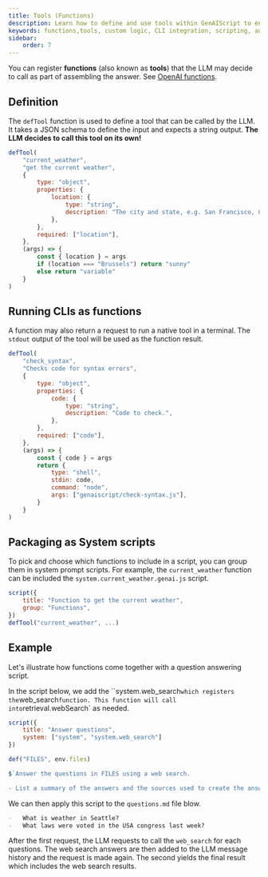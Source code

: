 ```yaml
---
title: Tools (Functions)
description: Learn how to define and use tools within GenAIScript to enhance answer assembly with custom logic and CLI tools.
keywords: functions,tools, custom logic, CLI integration, scripting, automation
sidebar:
    order: 7
---
```


You can register **functions** (also known as **tools**) that the LLM may decide to call as part of assembling the answer.
See [OpenAI functions](https://platform.openai.com/docs/guides/function-calling).

## Definition

The `defTool` function is used to define a tool that can be called by the LLM.
It takes a JSON schema to define the input and expects a string output. **The LLM decides to call
this tool on its own!**

```javascript
defTool(
    "current_weather",
    "get the current weather",
    {
        type: "object",
        properties: {
            location: {
                type: "string",
                description: "The city and state, e.g. San Francisco, CA",
            },
        },
        required: ["location"],
    },
    (args) => {
        const { location } = args
        if (location === "Brussels") return "sunny"
        else return "variable"
    }
)
```

## Running CLIs as functions

A function may also return a request to run a native tool in a terminal. The `stdout` output of the tool
will be used as the function result.

```js
defTool(
    "check_syntax",
    "Checks code for syntax errors",
    {
        type: "object",
        properties: {
            code: {
                type: "string",
                description: "Code to check.",
            },
        },
        required: ["code"],
    },
    (args) => {
        const { code } = args
        return {
            type: "shell",
            stdin: code,
            command: "node",
            args: ["genaiscript/check-syntax.js"],
        }
    }
)
```

## Packaging as System scripts

To pick and choose which functions to include in a script,
you can group them in system prompt scripts. For example,
the `current_weather` function can be included the `system.current_weather.genai.js` script.

```javascript file="system.current_weather.genai.js"
script({
    title: "Function to get the current weather",
    group: "Functions",
})
defTool("current_weather", ...)
```

<BuiltinFunctions />

## Example

Let's illustrate how functions come together with a question answering script.

In the script below, we add the ``system.web_search` which registers the `web_search` function. This function
will call into `retrieval.webSearch` as needed.

```js file="answers.genai.js"
script({
    title: "Answer questions",
    system: ["system", "system.web_search"]
})

def("FILES", env.files)

$`Answer the questions in FILES using a web search.

- List a summary of the answers and the sources used to create the answers.
```

We can then apply this script to the `questions.md` file blow.

```md file="questions.md"
-   What is weather in Seattle?
-   What laws were voted in the USA congress last week?
```

After the first request, the LLM requests to call the `web_search` for each questions.
The web search answers are then added to the LLM message history and the request is made again.
The second yields the final result which includes the web search results.
